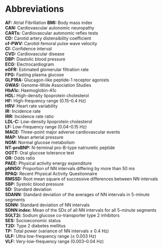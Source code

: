 # Abbreviations {.unnumbered}
**AF:** Atrial Fibrillation
**BMI:** Body mass index  
**CAN:** Cardiovascular autonomic neuropathy  
**CARTs:** Cardiovascular autonomic reflex tests  
**CD:** Carotid artery distensibility coefficient  
**cf-PWV:** Carotid-femoral pulse wave velocity  
**CI:** Confidence interval  
**CVD:** Cardiovascular disease  
**DBP:** Diastolic blood pressure  
**ECG:** Electrocardiogram  
**eGFR:** Estimated glomerular filtration rate  
**FPG:** Fasting plasma glucose  
**GLP1RA:** Glucagon-like peptide-1 receptor agonists     
**GWAS:** Genome-Wide Association Studies           
**HbA1c:** Haemoglobin-A1c  
**HDL:** High-density lipoprotein cholesterol  
**HF:** High-frequency range (0.15–0.4 Hz)  
**HRV:** Heart rate variability  
**IR:** Incidence rate  
**IRR:** Incidence rate ratio  
**LDL-C:** Low-density lipoprotein cholesterol  
**LF:** Low-frequency range (0.04–0.15 Hz)  
**MACE:** Three-point major adverse cardiovascular events  
**MAP:** Mean arterial pressure  
**NGM:** Normal glucose metabolism  
**NT-proBNP:** N-terminal pro-B-type natriuretic peptide  
**OGTT:** Oral glucose tolerance test  
**OR:** Odds ratio  
**PAEE:** Physical activity energy expenditure  
**pNN50:** Proportion of NN intervals differing by more than 50 ms  
**RPAQ:** Recent Physical Activity Questionnaire  
**RMSSD:** Root mean square of successive differences between NN intervals  
**SBP:** Systolic blood pressure  
**SD:** Standard deviation  
**SDANN:** Standard deviation of the averages of NN intervals in 5-minute segments  
**SDNN:** Standard deviation of NN intervals  
**SDNN index:** Mean of the SDs of all NN intervals for all 5-minute segments  
**SGLT2i:** Sodium glucose co-transporter type 2 inhibitors  
**SES:** Socioeconomic status  
**T2D:** Type 2 diabetes mellitus  
**TP:** Total power (variance of NN intervals ≤ 0.4 Hz)  
**ULF:** Ultra low-frequency range (≤ 0.003 Hz)  
**VLF:** Very-low-frequency range (0.003–0.04 Hz)  
  
